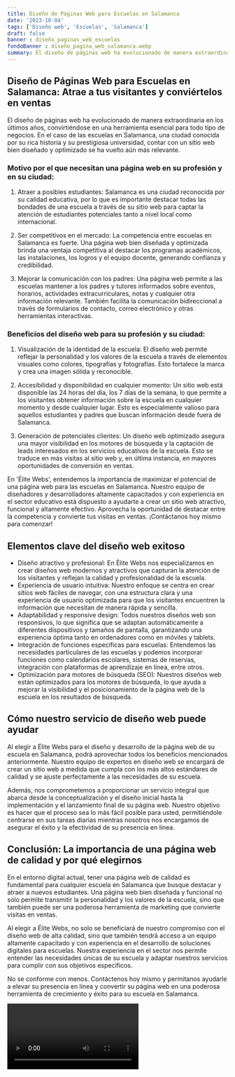 ```yaml
---
title: Diseño de Páginas Web para Escuelas en Salamanca
date: '2023-10-04'
tags: ['Diseño web', 'Escuelas', 'Salamanca']
draft: false
banner : diseño_paginas_web_escuelas
fondoBanner : diseño_pagina_web_salamanca.webp
summary: El diseño de páginas web ha evolucionado de manera extraordinaria en los últimos años, convirtiéndose en una herramienta esencial para todo tipo de negocios. En el caso de las escuelas en Salamanca, una ciudad conocida por su rica historia y su prestigiosa universidad, contar con un sitio web bien diseñado y optimizado se ha vuelto aún más relevante.
---
```


## Diseño de Páginas Web para Escuelas en Salamanca: Atrae a tus visitantes y conviértelos en ventas

El diseño de páginas web ha evolucionado de manera extraordinaria en los últimos años, convirtiéndose en una herramienta esencial para todo tipo de negocios. En el caso de las escuelas en Salamanca, una ciudad conocida por su rica historia y su prestigiosa universidad, contar con un sitio web bien diseñado y optimizado se ha vuelto aún más relevante.

### Motivo por el que necesitan una página web en su profesión y en su ciudad:

1. Atraer a posibles estudiantes: Salamanca es una ciudad reconocida por su calidad educativa, por lo que es importante destacar todas las bondades de una escuela a través de su sitio web para captar la atención de estudiantes potenciales tanto a nivel local como internacional.

2. Ser competitivos en el mercado: La competencia entre escuelas en Salamanca es fuerte. Una página web bien diseñada y optimizada brinda una ventaja competitiva al destacar los programas académicos, las instalaciones, los logros y el equipo docente, generando confianza y credibilidad.

3. Mejorar la comunicación con los padres: Una página web permite a las escuelas mantener a los padres y tutores informados sobre eventos, horarios, actividades extracurriculares, notas y cualquier otra información relevante. También facilita la comunicación bidireccional a través de formularios de contacto, correo electrónico y otras herramientas interactivas.

### Beneficios del diseño web para su profesión y su ciudad:

1. Visualización de la identidad de la escuela: El diseño web permite reflejar la personalidad y los valores de la escuela a través de elementos visuales como colores, tipografías y fotografías. Esto fortalece la marca y crea una imagen sólida y reconocible.

2. Accesibilidad y disponibilidad en cualquier momento: Un sitio web está disponible las 24 horas del día, los 7 días de la semana, lo que permite a los visitantes obtener información sobre la escuela en cualquier momento y desde cualquier lugar. Esto es especialmente valioso para aquellos estudiantes y padres que buscan información desde fuera de Salamanca.

3. Generación de potenciales clientes: Un diseño web optimizado asegura una mayor visibilidad en los motores de búsqueda y la captación de leads interesados en los servicios educativos de la escuela. Esto se traduce en más visitas al sitio web y, en última instancia, en mayores oportunidades de conversión en ventas.

En 'Élite Webs', entendemos la importancia de maximizar el potencial de una página web para las escuelas en Salamanca. Nuestro equipo de diseñadores y desarrolladores altamente capacitados y con experiencia en el sector educativo está dispuesto a ayudarte a crear un sitio web atractivo, funcional y altamente efectivo. Aprovecha la oportunidad de destacar entre la competencia y convierte tus visitas en ventas. ¡Contáctanos hoy mismo para comenzar!

<GifSeo />

<Cta />

## Elementos clave del diseño web exitoso

- Diseño atractivo y profesional: En Élite Webs nos especializamos en crear diseños web modernos y atractivos que capturan la atención de los visitantes y reflejan la calidad y profesionalidad de la escuela.
- Experiencia de usuario intuitiva: Nuestro enfoque se centra en crear sitios web fáciles de navegar, con una estructura clara y una experiencia de usuario optimizada para que los visitantes encuentren la información que necesitan de manera rápida y sencilla.
- Adaptabilidad y responsive design: Todos nuestros diseños web son responsivos, lo que significa que se adaptan automáticamente a diferentes dispositivos y tamaños de pantalla, garantizando una experiencia óptima tanto en ordenadores como en móviles y tablets.
- Integración de funciones específicas para escuelas: Entendemos las necesidades particulares de las escuelas y podemos incorporar funciones como calendarios escolares, sistemas de reservas, integración con plataformas de aprendizaje en línea, entre otros.
- Optimización para motores de búsqueda (SEO): Nuestros diseños web están optimizados para los motores de búsqueda, lo que ayuda a mejorar la visibilidad y el posicionamiento de la página web de la escuela en los resultados de búsqueda.

## Cómo nuestro servicio de diseño web puede ayudar

Al elegir a Élite Webs para el diseño y desarrollo de la página web de su escuela en Salamanca, podrá aprovechar todos los beneficios mencionados anteriormente. Nuestro equipo de expertos en diseño web se encargará de crear un sitio web a medida que cumpla con los más altos estándares de calidad y se ajuste perfectamente a las necesidades de su escuela.

Además, nos comprometemos a proporcionar un servicio integral que abarca desde la conceptualización y el diseño inicial hasta la implementación y el lanzamiento final de su página web. Nuestro objetivo es hacer que el proceso sea lo más fácil posible para usted, permitiéndole centrarse en sus tareas diarias mientras nosotros nos encargamos de asegurar el éxito y la efectividad de su presencia en línea.

## Conclusión: La importancia de una página web de calidad y por qué elegirnos

En el entorno digital actual, tener una página web de calidad es fundamental para cualquier escuela en Salamanca que busque destacar y atraer a nuevos estudiantes. Una página web bien diseñada y funcional no solo permite transmitir la personalidad y los valores de la escuela, sino que también puede ser una poderosa herramienta de marketing que convierte visitas en ventas.

Al elegir a Élite Webs, no solo se beneficiará de nuestro compromiso con el diseño web de alta calidad, sino que también tendrá acceso a un equipo altamente capacitado y con experiencia en el desarrollo de soluciones digitales para escuelas. Nuestra experiencia en el sector nos permite entender las necesidades únicas de su escuela y adaptar nuestros servicios para cumplir con sus objetivos específicos.

No se conforme con menos. Contáctenos hoy mismo y permítanos ayudarle a elevar su presencia en línea y convertir su página web en una poderosa herramienta de crecimiento y éxito para su escuela en Salamanca.

<Video />

<CtaBot job='Escuelas' city='Salamanca'/>

<Gmaps query='Salamanca+españa+maps' />